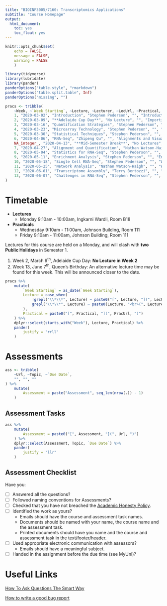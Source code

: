 ```yaml
---
title: "BIOINF3005/7160: Transcriptomics Applications"
subtitle: "Course Homepage"
output: 
  html_document:
    toc: yes
    toc_float: yes
---
```


```r
knitr::opts_chunk$set(
    echo = FALSE,
    message = FALSE,
    warning = FALSE
    )
```

```r
library(tidyverse)
library(lubridate)
library(pander)
panderOptions("table.style", "rmarkdown")
panderOptions("table.split.table", Inf)
panderOptions("missing", "")
```

```r
pracs <- tribble(
    ~Week, ~`Week Starting`, ~Lecture, ~Lecturer, ~LecUrl, ~Practical, ~PracUrl,
    1, "2020-03-02", "Introduction", "Stephen Pederson", "", "Introduction to R and `rmarkdown`", "",
    2, "2020-03-09", "**Adelaide Cup Day**", "No Lecture", "", "Importing Data with the `tidyverse`", "",
    3, "2020-03-16", "Quantification Strategies", "Stephen Pederson", "", "Data Visualisation with `ggplot2`", "",
    4, "2020-03-23", "Microarray Technology", "Stephen Pederson", "", "Using Git with RStudio", "",
    5, "2020-03-30", "Statistical Techniques", "Stephen Pederson", "", "Basic Statistics in R", "",
    6, "2020-04-06", "RNA-Seq", "Zhipeng Qu", "", "Alignments and Visualisation", "",
    NA_integer_, "2020-04-13", "**Mid-Semester Break**", "No Lectures", "", "", "",
    7, "2020-04-27", "Alignment and Quantification", "Nathan Watson-Haigh", "", "Introduction to `limma` and `edgeR`", "",
    8, "2020-05-04", "Statistics for RNA-Seq", "Stephen Pederson", "", "Introduction to `limma` and `edgeR`", "",
    9, "2020-05-11", "Enrichment Analysis", "Stephen Pederson", "", "Enrichment Strategies", "",
    10, "2020-05-18", "Single Cell RNA-Seq", "Stephen Pederson", "", "WGCNA", "",
    11, "2020-05-25", "Network Analysis", "Nathan Watson-Haigh", "", "WGCNA", "",
    12, "2020-06-01", "Transcriptome Assembly", "Terry Bertozzi", "", "", "",
    13, "2020-06-07", "Challenges in RNA-Seq", "Stephen Pederson", "", "", ""
)
```



# Timetable

- **Lectures**
    - Monday 9:10am - 10:00am, Ingkarni Wardli, Room B18
- **Practicals**
    - Wednesday 9:10am - 11:00am, Johnson Building, Room 111
    - Friday 9:10am - 11:00am, Johnson Building, Room 111

Lectures for this course are held on a Monday, and will clash with **two Public Holidays** in Semester 1.

1. Week 2, March 9^th^, Adelaide Cup Day: **No Lecture in Week 2**
2. Week 13, June 7^th^, Queen's Birthday: An alternative lecture time may be found for this week. This will be announced closer to the date.


```r
pracs %>%
    mutate(
        `Week Starting` = as_date(`Week Starting`), 
        Lecture = case_when(
            !grepl("\\*\\*", Lecture) ~ paste0("[", Lecture, "](", LecUrl, ")", "<br>(", Lecturer, ")"),
            grepl("\\*\\*", Lecture) ~ paste0(Lecture, "<br>(", Lecturer, ")")
        ),
        Practical = paste0("[", Practical, "](", PracUrl, ")")
    ) %>%
    dplyr::select(starts_with("Week"), Lecture, Practical) %>%
    pander(
        justify = "rrll"
    )
```



# Assessments

```r
ass <- tribble(
    ~Url, ~Topic, ~`Due Date`,
    "", "", ""
) %>%
    mutate(
        Assessment = paste("Assessment", seq_len(nrow(.)) - 1)
    )
```


## Assessment Tasks

```r
ass %>%
    mutate(
        Assessment = paste0("[", Assessment, "](", Url, ")")
    ) %>%
    dplyr::select(Assessment, Topic, `Due Date`) %>%
    pander(
        justify = "llr"
    )
```


## Assessment Checklist

Have you:

- [ ] Answered all the questions?
- [ ] Followed naming conventions for Assessments?
- [ ] Checked that you have not breached the [Academic Honesty Policy](http://www.adelaide.edu.au/policies/230/).
- [ ] Identified the work as yours?
	- Emails should have the course and assessment task names.
	- Documents should be named with your name, the course name and the assessment task.
	- Printed documents should have you name and the course and assessment task in the text/footer/header.
- [ ] Used appropriate electronic communication with assessors?
	- Emails should have a meaningful subject.
- [ ] Handed in the assignment before the due time (see MyUni)?

# Useful Links

[How To Ask Questions The Smart Way](http://www.catb.org/esr/faqs/smart-questions.html)

[How to write a good bug report](https://musescore.org/en/developers-handbook/how-write-good-bug-report-step-step-instructions)
